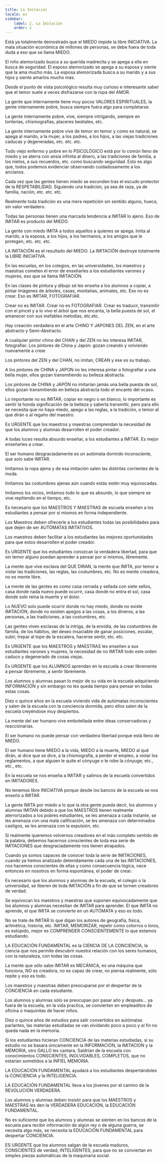 ```yaml
---
title: La Imitación
locale: es
sidebar:
    label: 2. La Imitación
    order: 2
---
```

Está ya totalmente demostrado que el MIEDO impide la libre INICIATIVA. La mala situación económica de millones de personas, se debe fuera de toda duda a eso que se llama MIEDO.

El niño atemorizado busca a su querida madrecita y se apega a ella en busca de seguridad. El esposo atemorizado se apega a su esposa y siente que la ama mucho más. La esposa atemorizada busca a su marido y a sus hijos y siente amarlos mucho más.

Desde el punto de vista psicológico resulta muy curioso e interesante saber que el temor suele a veces disfrazarse con la ropa del AMOR.

La gente que internamente tiene muy pocos VALORES ESPIRITUALES, la gente internamente pobre, busca siempre fuera algo para completarse.

La gente internamente pobre, vive, siempre intrigando, siempre en tonterías, chismografías, placeres bestiales, etc.

La gente internamente pobre vive de temor en temor y como es natural, se apega al marido, a la mujer, a los padres, a los hijos, a las viejas tradiciones caducas y degeneradas, etc. etc. etc.

Todo viejo enfermo y pobre en lo PSICOLÓGICO está por lo común lleno de miedo y se aterra con ansia infinita al dinero, a las tradiciones de familia, a los nietos, a sus recuerdos, etc. como buscando seguridad. Esto es algo que, todos podemos evidenciar observando cuidadosamente a los ancianos.

Cada vez que las gentes tienen miedo se esconden tras el escudo protector de la RESPETABILIDAD. Siguiendo una tradición, ya sea de raza, ya de familia, nación, etc. etc. etc.

Realmente toda tradición es una mera repetición sin sentido alguno, hueca, sin valor verdadero.

Todas las personas tienen una marcada tendencia a IMITAR lo ajeno. Eso de IMITAR es producto del MIEDO.

La gente con miedo IMITA a todos aquellos a quienes se apega. Imita al marido, a la esposa, a los hijos, a los hermanos, a los amigos que le protegen, etc. etc. etc.

LA IMITACIÓN es el resultado del MIEDO. La IMITACIÓN destruye totalmente la LIBRE INICIATIVA.

En las escuelas, en los colegios, en las universidades, los maestros y maestras cometen el error de enseñarles a los estudiantes varones y mujeres, eso que se llama IMITACIÓN.

En las clases de pintura y dibujo sé les enseña a los alumnos a copiar, a pintar imágenes de árboles, casas, montañas, animales, etc. Eso no es crear. Eso es IMITAR, FOTOGRAFIAR.

Crear no es IMITAR. Crear no es FOTOGRAFIAR. Crear es traducir, transmitir con el pincel y a lo vivo el árbol que nos encanta, la bella puesta de sol, el amanecer con sus inefables melodías, etc.etc.

Hay creación verdadera en el arte CHINO Y JAPONES DEL ZEN, en el arte abstracto y Semi-Abstracto.

A cualquier pintor chino del CHAN y del ZEN no les interesa IMITAR, fotografiar. Los pintores de China y Japón: gozan creando y volviendo nuevamente a crear.

Los pintores del ZEN y del CHAN, no imitan, CREAN y ese es su trabajo.

A los pintores de CHINA y JAPON no les interesa pintar o fotografiar a una bella mujer, ellos gozan transmitiendo su belleza abstracta.

Los pintores de CHINA y JAPÓN no imitarían jamás una bella puesta de sol, ellos gozan transmitiendo en belleza abstracta todo el encanto del ocaso.

Lo importante no es IMITAR, copiar en negro o en blanco; lo importante es sentir la honda significación de la belleza y saberla transmitir, pero para ello se necesita que no haya miedo, apego a las reglas, a la tradición, o temor al que dirán o al regaño del maestro.

Es URGENTE que los maestros y maestras comprendan la necesidad de que los alumnos y alumnas desarrollen el poder creador.

A todas luces resulta absurdo enseñar, a los estudiantes a IMITAR. Es mejor enseñarles a crear.

El ser humano desgraciadamente es un autómata dormido inconsciente, que solo sabe IMITAR.

Imitamos la ropa ajena y de esa imitación salen las distintas corrientes de la moda.

Imitamos las costumbres ajenas aún cuando estás estén muy equivocadas.

Imitamos los vicios, imitamos todo lo que es absurdo, lo que siempre se vive repitiendo en el tiempo, etc.

Es necesario que los MAESTROS Y MAESTRAS de escuela enseñen a los estudiantes a pensar por sí mismos en forma independiente.

Los Maestros deben ofrecerle a los estudiantes todas las posibilidades para que dejen de ser AUTÓMATAS IMITATIVOS.

Los maestros deben facilitar a los estudiantes las mejores oportunidades para que estos desarrollen el poder creador.

Es URGENTE que los estudiantes conozcan la verdadera libertad, para que sin temor alguno puedan aprender a pensar por sí mismos, libremente.

La mente que vive esclava del QUE DIRAN, la mente que IMITA, por temor a violar las tradiciones, las reglas, las costumbres, etc. No es mente creadora, no es mente libre.

La mente de las gentes es como casa cerrada y sellada con siete sellos, casa donde nada nuevo puede ocurrir, casa donde no entra el sol, casa donde solo reina la muerte y el dolor.

Lo NUEVO solo puede ocurrir donde no hay miedo, donde no existe IMITACIÓN, donde no existen apegos a las cosas, a los dineros, a las personas, a las tradiciones, a las costumbres, etc.

Las gentes viven esclavas de la intriga, de la envidia, de las costumbres de familia, de los hábitos, del deseo insaciable de ganar posiciones, escalar, subir, trepar al tope de la escalera, hacerse sentir, etc. etc.

Es URGENTE que los MAESTROS y MAESTRAS les enseñen a sus estudiantes varones y mujeres, la necesidad de no IMITAR todo este orden caduco y degenerado de cosas viejas.

Es URGENTE que los ALUMNOS aprendan en la escuela a crear libremente a pensar libremente, a sentir libremente.

Los alumnos y alumnas pasan lo mejor de su vida en la escuela adquiriendo INFORMACIÓN y sin embargo no les queda tiempo para pensar en todas estas cosas.

Diez o quince años en la escuela viviendo vida de autómatas inconscientes y salen de la escuela con la conciencia dormida, pero ellos salen de la escuela creyéndose muy despiertos.

La mente del ser humano vive embotellada entre ideas conservadoras y reaccionarias.

El ser humano no puede pensar con verdadera libertad porque está lleno de MIEDO.

El ser humano tiene MIEDO a la vida, MIEDO a la muerte, MIEDO al qué dirán, al dice que se dice, a la chismografía, a perder el empleo, a violar los reglamentos, a que alguien le quite el cónyuge o le robe la cónyuge, etc., etc., etc.

En la escuela se nos enseña a IMITAR y salimos de la escuela convertidos en IMITADORES.

No tenemos libre INICIATIVA porque desde los bancos de la escuela se nos enseñó a IMITAR.

La gente IMITA por miedo a lo que la otra gente pueda decir, los alumnos y alumnas IMITAN debido a que los MAESTROS tienen realmente aterrorizados a los pobres estudiantes, se les amenaza a cada instante, se les amenaza con una mala calificación, se les amenaza con determinados castigos, se les amenaza con la expulsión, etc.

Si realmente queremos volvernos creadores en el más completo sentido de la palabra, debemos hacernos conscientes de toda esa serie de IMITACIONES que desgraciadamente nos tienen atrapados.

Cuando ya somos capaces de conocer toda la serie de IMITACIONES, cuando ya hemos analizado detenidamente cada una de las IMITACIONES, nos hacemos conscientes de ellas y como consecuencia lógica, nace entonces en nosotros en forma espontánea, el poder de crear.

Es necesario que los alumnos y alumnas de la escuela, el colegio o la universidad, se liberen de toda IMITACIÓN a fin de que se tornen creadores de verdad.

Se equivocan los maestros y maestras que suponen equivocadamente que los alumnos y alumnas necesitan de IMITAR para aprender. El que IMITA no aprende, el que IMITA se convierte en un AUTÓMATA y eso es todo.

No se trate de IMITAR lo que digan los autores de geografía, física, aritmética, historia, etc. IMITAR, MEMORIZAR, repetir como cotorros o loros, es estúpido, mejor es COMPRENDER CONSCIENTEMENTE lo que estamos estudiando.

LA EDUCACIÓN FUNDAMENTAL es la CIENCIA DE LA CONCIENCIA, la ciencia que nos permite descubrir nuestra relación con los seres humanos, con la naturaleza, con todas las cosas.

La mente que sólo sabe IMITAR es MECÁNICA, es una máquina que funciona, NO es creadora, no es capaz de crear, no piensa realmente, sólo repite y eso es todo.

Los maestros y maestras deben preocuparse por el despertar de la CONCIENCIA en cada estudiante.

Los alumnos y alumnas sólo se preocupan por pasar año y después... ya fuera de la escuela, en la vida practica, se convierten en empleaditos de oficina o maquinitas de hacer niños.

Diez o quince años de estudios para salir convertidos en autómatas parlantes, las materias estudiadas se van olvidando poco a poco y al fin no queda nada en la memoria.

Si los estudiantes hicieran CONCIENCIA de las materias estudiadas, si su estudio no se basara únicamente en la INFORMACIÓN, la IMITACION y la MEMORIA, otro GALLO les cantara. Saldrían de la escuela con conocimientos CONSCIENTES, INOLVIDABLES, COMPLETOS, que no estarían sometidos a la INFIEL MEMORIA.

LA EDUCACIÓN FUNDAMENTAL ayudará a los estudiantes despertándoles la CONCIENCIA y la INTELIGENCIA.

LA EDUCACIÓN FUNDAMENTAL lleva a los jóvenes por el camino de la REVOLUCIÓN VERDADERA.

Los alumnos y alumnas deben insistir para que los MAESTROS y MAESTRAS les den la VERDADERA EDUCACIÓN, la EDUCACIÓN FUNDAMENTAL.

No es suficiente que los alumnos y alumnas se sienten en los bancos de la escuela para recibir información de algún rey o de alguna guerra, se necesita algo más, se necesita la EDUCACIÓN FUNDAMENTAL para despertar CONCIENCIA.

ES URGENTE que los alumnos salgan de la escuela maduros, CONSCIENTES de verdad, INTELIGENTES, para que no se conviertan en simples piezas automáticas de la maquinaria social.
